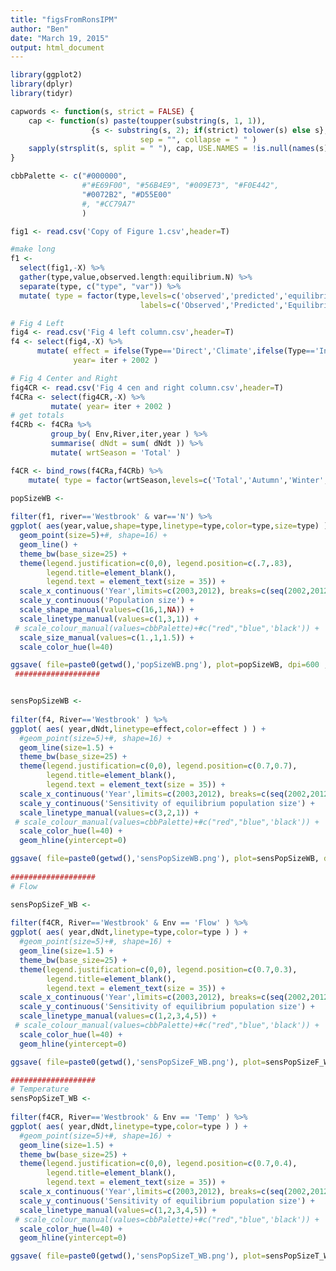 ```yaml
---
title: "figsFromRonsIPM"
author: "Ben"
date: "March 19, 2015"
output: html_document
---
```


```r
library(ggplot2)
library(dplyr)
library(tidyr)
```

```r

capwords <- function(s, strict = FALSE) {
    cap <- function(s) paste(toupper(substring(s, 1, 1)),
                  {s <- substring(s, 2); if(strict) tolower(s) else s},
                             sep = "", collapse = " " )
    sapply(strsplit(s, split = " "), cap, USE.NAMES = !is.null(names(s)))
}

```


```r
cbbPalette <- c("#000000", 
                #"#E69F00", "#56B4E9", "#009E73", "#F0E442", 
                "#0072B2", "#D55E00"
                #, "#CC79A7"
                )
```


```r

fig1 <- read.csv('Copy of Figure 1.csv',header=T)

#make long
f1 <- 
  select(fig1,-X) %>%
  gather(type,value,observed.length:equilibrium.N) %>%
  separate(type, c("type", "var")) %>%
  mutate( type = factor(type,levels=c('observed','predicted','equilibrium'),
                             labels=c('Observed','Predicted','Equilibrium'), ordered=T) ) 

# Fig 4 Left
fig4 <- read.csv('Fig 4 left column.csv',header=T)
f4 <- select(fig4,-X) %>% 
      mutate( effect = ifelse(Type=='Direct','Climate',ifelse(Type=='Indirect','Density','Total')),
              year= iter + 2002 ) 

# Fig 4 Center and Right
fig4CR <- read.csv('Fig 4 cen and right column.csv',header=T)
f4CRa <- select(fig4CR,-X) %>% 
         mutate( year= iter + 2002 ) 
# get totals
f4CRb <- f4CRa %>%         
         group_by( Env,River,iter,year ) %>%
         summarise( dNdt = sum( dNdt )) %>%
         mutate( wrtSeason = 'Total' )

f4CR <- bind_rows(f4CRa,f4CRb) %>%
    mutate( type = factor(wrtSeason,levels=c('Total','Autumn','Winter','Spring','Summer'), ordered=T) ) 

```

```r
popSizeWB <- 
  
filter(f1, river=='Westbrook' & var=='N') %>%
ggplot( aes(year,value,shape=type,linetype=type,color=type,size=type) ) +
  geom_point(size=5)+#, shape=16) +
  geom_line() +
  theme_bw(base_size=25) +
  theme(legend.justification=c(0,0), legend.position=c(.7,.83),
        legend.title=element_blank(),
        legend.text = element_text(size = 35)) +
  scale_x_continuous('Year',limits=c(2003,2012), breaks=c(seq(2002,2012,2))) +
  scale_y_continuous('Population size') +
  scale_shape_manual(values=c(16,1,NA)) +
  scale_linetype_manual(values=c(1,3,1)) +
 # scale_colour_manual(values=cbbPalette)+#c("red","blue",'black')) +
  scale_size_manual(values=c(1.,1,1.5)) +
  scale_color_hue(l=40)

ggsave( file=paste0(getwd(),'popSizeWB.png'), plot=popSizeWB, dpi=600 , width=6,height=5, units='in', scale=2 )
 ###################


sensPopSizeWB <- 
  
filter(f4, River=='Westbrook' ) %>%
ggplot( aes( year,dNdt,linetype=effect,color=effect ) ) +
  #geom_point(size=5)+#, shape=16) +
  geom_line(size=1.5) +
  theme_bw(base_size=25) +
  theme(legend.justification=c(0,0), legend.position=c(0.7,0.7),
        legend.title=element_blank(),
        legend.text = element_text(size = 35)) +
  scale_x_continuous('Year',limits=c(2003,2012), breaks=c(seq(2002,2012,2))) +
  scale_y_continuous('Sensitivity of equilibrium population size') +
  scale_linetype_manual(values=c(3,2,1)) +
 # scale_colour_manual(values=cbbPalette)+#c("red","blue",'black')) +
  scale_color_hue(l=40) +
  geom_hline(yintercept=0)

ggsave( file=paste0(getwd(),'sensPopSizeWB.png'), plot=sensPopSizeWB, dpi=600 , width=6,height=5, units='in', scale=2 )
 
###################
# Flow

sensPopSizeF_WB <- 
  
filter(f4CR, River=='Westbrook' & Env == 'Flow' ) %>%
ggplot( aes( year,dNdt,linetype=type,color=type ) ) +
  #geom_point(size=5)+#, shape=16) +
  geom_line(size=1.5) +
  theme_bw(base_size=25) +
  theme(legend.justification=c(0,0), legend.position=c(0.7,0.3),
        legend.title=element_blank(),
        legend.text = element_text(size = 35)) +
  scale_x_continuous('Year',limits=c(2003,2012), breaks=c(seq(2002,2012,2))) +
  scale_y_continuous('Sensitivity of equilibrium population size') +
  scale_linetype_manual(values=c(1,2,3,4,5)) +
 # scale_colour_manual(values=cbbPalette)+#c("red","blue",'black')) +
  scale_color_hue(l=40) +
  geom_hline(yintercept=0)

ggsave( file=paste0(getwd(),'sensPopSizeF_WB.png'), plot=sensPopSizeF_WB, dpi=600 , width=6,height=5, units='in', scale=2 )

###################
# Temperature
sensPopSizeT_WB <- 
  
filter(f4CR, River=='Westbrook' & Env == 'Temp' ) %>%
ggplot( aes( year,dNdt,linetype=type,color=type ) ) +
  #geom_point(size=5)+#, shape=16) +
  geom_line(size=1.5) +
  theme_bw(base_size=25) +
  theme(legend.justification=c(0,0), legend.position=c(0.7,0.4),
        legend.title=element_blank(),
        legend.text = element_text(size = 35)) +
  scale_x_continuous('Year',limits=c(2003,2012), breaks=c(seq(2002,2012,2))) +
  scale_y_continuous('Sensitivity of equilibrium population size') +
  scale_linetype_manual(values=c(1,2,3,4,5)) +
 # scale_colour_manual(values=cbbPalette)+#c("red","blue",'black')) +
  scale_color_hue(l=40) +
  geom_hline(yintercept=0)

ggsave( file=paste0(getwd(),'sensPopSizeT_WB.png'), plot=sensPopSizeT_WB, dpi=600 , width=6,height=5, units='in', scale=2 )

```
